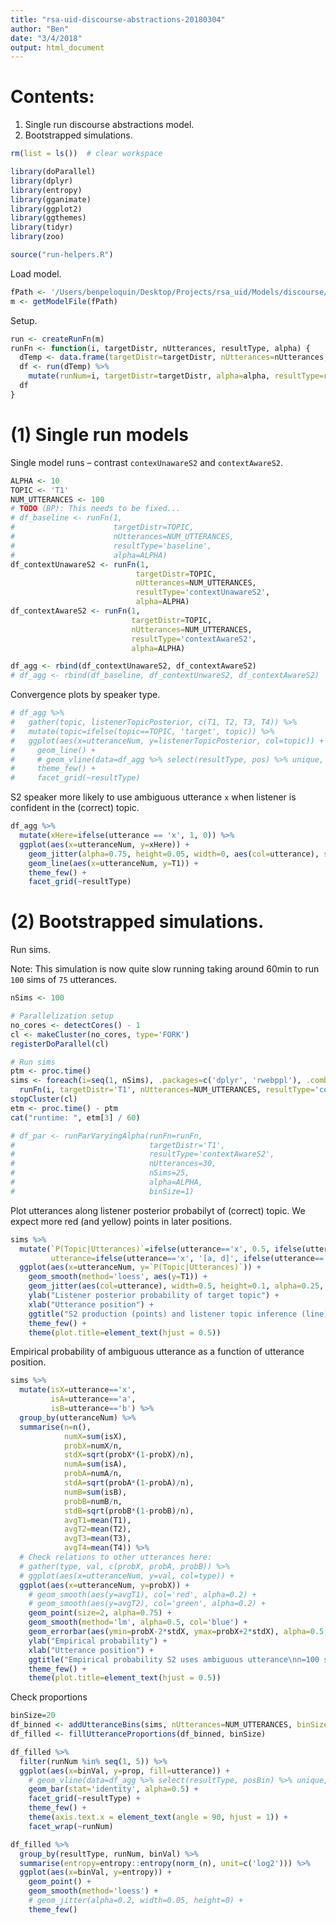 ```yaml
---
title: "rsa-uid-discourse-abstractions-20180304"
author: "Ben"
date: "3/4/2018"
output: html_document
---
```


# Contents:

(1) Single run discourse abstractions model.
(2) Bootstrapped simulations.


```r
rm(list = ls())  # clear workspace

library(doParallel)
library(dplyr)
library(entropy)
library(gganimate)
library(ggplot2)
library(ggthemes)
library(tidyr)
library(zoo)

source("run-helpers.R")
```

Load model.
```r
fPath <- '/Users/benpeloquin/Desktop/Projects/rsa_uid/Models/discourse/rsa-uid-discourse-abstractions-conjugate-updates-20180314.wppl'
m <- getModelFile(fPath)
```

Setup.
```r
run <- createRunFn(m)
runFn <- function(i, targetDistr, nUtterances, resultType, alpha) {
  dTemp <- data.frame(targetDistr=targetDistr, nUtterances=nUtterances, resultType=resultType, alpha=alpha)
  df <- run(dTemp) %>%
    mutate(runNum=i, targetDistr=targetDistr, alpha=alpha, resultType=resultType)
  df
}
```

# (1) Single run models

Single model runs -- contrast `contexUnawareS2` and `contextAwareS2`.
```r
ALPHA <- 10
TOPIC <- 'T1'
NUM_UTTERANCES <- 100
# TODO (BP): This needs to be fixed...
# df_baseline <- runFn(1, 
#                      targetDistr=TOPIC, 
#                      nUtterances=NUM_UTTERANCES, 
#                      resultType='baseline', 
#                      alpha=ALPHA)
df_contextUnawareS2 <- runFn(1,
                            targetDistr=TOPIC,
                            nUtterances=NUM_UTTERANCES,
                            resultType='contextUnawareS2',
                            alpha=ALPHA)
df_contextAwareS2 <- runFn(1, 
                           targetDistr=TOPIC, 
                           nUtterances=NUM_UTTERANCES, 
                           resultType='contextAwareS2', 
                           alpha=ALPHA)

df_agg <- rbind(df_contextUnawareS2, df_contextAwareS2)
# df_agg <- rbind(df_baseline, df_contextUnwareS2, df_contextAwareS2)
```

Convergence plots by speaker type.
```r
# df_agg %>% 
#   gather(topic, listenerTopicPosterior, c(T1, T2, T3, T4)) %>%
#   mutate(topic=ifelse(topic==TOPIC, 'target', topic)) %>%
#   ggplot(aes(x=utteranceNum, y=listenerTopicPosterior, col=topic)) +
#     geom_line() +
#     # geom_vline(data=df_agg %>% select(resultType, pos) %>% unique, aes(xintercept=pos), lty=2)+
#     theme_few() +
#     facet_grid(~resultType)
```

S2 speaker more likely to use ambiguous utterance `x` when listener is confident in the (correct) topic.
```r
df_agg %>%
  mutate(xHere=ifelse(utterance == 'x', 1, 0)) %>%
  ggplot(aes(x=utteranceNum, y=xHere)) +
    geom_jitter(alpha=0.75, height=0.05, width=0, aes(col=utterance), size=2) +
    geom_line(aes(x=utteranceNum, y=T1)) +
    theme_few() +
    facet_grid(~resultType)
```


# (2) Bootstrapped simulations.

Run sims.

Note: This simulation is now quite slow running taking around 60min to run `100` sims of `75` utterances.
```r
nSims <- 100

# Parallelization setup
no_cores <- detectCores() - 1
cl <- makeCluster(no_cores, type='FORK')
registerDoParallel(cl)

# Run sims
ptm <- proc.time()
sims <- foreach(i=seq(1, nSims), .packages=c('dplyr', 'rwebppl'), .combine=rbind) %dopar% 
  runFn(i, targetDistr='T1', nUtterances=NUM_UTTERANCES, resultType='contextAwareS2', alpha=ALPHA)
stopCluster(cl)
etm <- proc.time() - ptm
cat("runtime: ", etm[3] / 60)

# df_par <- runParVaryingAlpha(runFn=runFn,
#                              targetDistr='T1',
#                              resultType='contextAwareS2',
#                              nUtterances=30,
#                              nSims=25,
#                              alpha=ALPHA,
#                              binSize=1)
```

Plot utterances along listener posterior probabilyt of (correct) topic. We expect more red (and yellow) points in later positions.
```r
sims %>%
  mutate(`P(Topic|Utterances)`=ifelse(utterance=='x', 0.5, ifelse(utterance=='y', 0.75, 0)),
         utterance=ifelse(utterance=='x', '[a, d]', ifelse(utterance=='y', '[b, c]', utterance))) %>%
  ggplot(aes(x=utteranceNum, y=`P(Topic|Utterances)`)) +
    geom_smooth(method='loess', aes(y=T1)) +
    geom_jitter(aes(col=utterance), width=0.5, height=0.1, alpha=0.25, size=2) +
    ylab("Listener posterior probability of target topic") +
    xlab("Utterance position") +
    ggtitle("S2 production (points) and listener topic inference (line)\nn=100 simulations") +
    theme_few() +
    theme(plot.title=element_text(hjust = 0.5))
```

Empirical probability of ambiguous utterance as a function of utterance position.
```r
sims %>%
  mutate(isX=utterance=='x',
         isA=utterance=='a',
         isB=utterance=='b') %>%
  group_by(utteranceNum) %>%
  summarise(n=n(),
            numX=sum(isX),
            probX=numX/n,
            stdX=sqrt(probX*(1-probX)/n),
            numA=sum(isA),
            probA=numA/n,
            stdA=sqrt(probA*(1-probA)/n),
            numB=sum(isB),
            probB=numB/n,
            stdB=sqrt(probB*(1-probB)/n),
            avgT1=mean(T1),
            avgT2=mean(T2),
            avgT3=mean(T3),
            avgT4=mean(T4)) %>%
  # Check relations to other utterances here:
  # gather(type, val, c(probX, probA, probB)) %>%
  # ggplot(aes(x=utteranceNum, y=val, col=type)) +
  ggplot(aes(x=utteranceNum, y=probX)) +
    # geom_smooth(aes(y=avgT1), col='red', alpha=0.2) +
    # geom_smooth(aes(y=avgT2), col='green', alpha=0.2) +
    geom_point(size=2, alpha=0.75) +
    geom_smooth(method='lm', alpha=0.5, col='blue') +
    geom_errorbar(aes(ymin=probX-2*stdX, ymax=probX+2*stdX), alpha=0.5, width=0) +
    ylab("Empirical probability") +
    xlab("Utterance position") +
    ggtitle("Empirical probability S2 uses ambiguous utterance\nn=100 simulations") +
    theme_few() +
    theme(plot.title=element_text(hjust = 0.5))
```

Check proportions
```r
binSize=20
df_binned <- addUtteranceBins(sims, nUtterances=NUM_UTTERANCES, binSize=20)
df_filled <- fillUtteranceProportions(df_binned, binSize)
```


```r
df_filled %>% 
  filter(runNum %in% seq(1, 5)) %>%
  ggplot(aes(x=binVal, y=prop, fill=utterance)) +
    # geom_vline(data=df_agg %>% select(resultType, posBin) %>% unique, aes(xintercept=posBin), lty=2) +
    geom_bar(stat='identity', alpha=0.5) +
    facet_grid(~resultType) +
    theme_few() +
    theme(axis.text.x = element_text(angle = 90, hjust = 1)) +
    facet_wrap(~runNum)
```


```r
df_filled %>%
  group_by(resultType, runNum, binVal) %>%
  summarise(entropy=entropy::entropy(norm_(n), unit=c('log2'))) %>%
  ggplot(aes(x=binVal, y=entropy)) +
    geom_point() +
    geom_smooth(method='loess') +
    # geom_jitter(alpha=0.2, width=0.05, height=0) +
    theme_few()
```

```r

```


